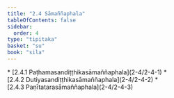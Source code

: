 ```yaml
---
title: "2.4 Sāmaññaphala"
tableOfContents: false
sidebar:
  order: 4
type: "tipitaka"
basket: "su"
book: "sila"
---
```



<DynamicBreadcrumb />



<TableOfContents book="sila" section="2.4">
* [2.4.1 Paṭhamasandiṭṭhikasāmaññaphala](2-4/2-4-1)
* [2.4.2 Dutiyasandiṭṭhikasāmaññaphala](2-4/2-4-2)
* [2.4.3 Paṇītatarasāmaññaphala](2-4/2-4-3)
</TableOfContents>